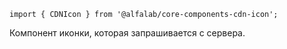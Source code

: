 


<Meta title='Компоненты' component={CDNIcon} />


<!-- Canvas -->

<Story name='CDNIcon'>
    <CDNIcon name='glyph_debt_m' color='#f00'/>
</Story>


<!-- Docs -->

<ComponentHeader
    name='CDNIcon'
    version={version}
    package='@alfalab/core-components-cdn-icon'
    stage={2}
    design='https://www.figma.com/file/QoGuPDB1hAMoMMqsQQ4Mx7lB/Icons?node-id=3890%3A311'
/>

```tsx
import { CDNIcon } from '@alfalab/core-components-cdn-icon';
```

Компонент иконки, которая запрашивается с сервера.

<CDNIcon name='glyph_debt_m'/>

<Props of={CDNIcon} />

